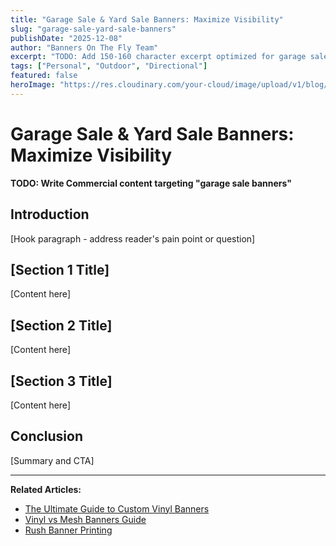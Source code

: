 ```yaml
---
title: "Garage Sale & Yard Sale Banners: Maximize Visibility"
slug: "garage-sale-yard-sale-banners"
publishDate: "2025-12-08"
author: "Banners On The Fly Team"
excerpt: "TODO: Add 150-160 character excerpt optimized for garage sale banners"
tags: ["Personal", "Outdoor", "Directional"]
featured: false
heroImage: "https://res.cloudinary.com/your-cloud/image/upload/v1/blog/garage-sale-yard-sale-banners.jpg"
---
```


# Garage Sale & Yard Sale Banners: Maximize Visibility

**TODO: Write Commercial content targeting "garage sale banners"**

## Introduction

[Hook paragraph - address reader's pain point or question]

## [Section 1 Title]

[Content here]

## [Section 2 Title]

[Content here]

## [Section 3 Title]

[Content here]

## Conclusion

[Summary and CTA]

---

**Related Articles:**
- [The Ultimate Guide to Custom Vinyl Banners](/blog/custom-vinyl-banners-ultimate-guide)
- [Vinyl vs Mesh Banners Guide](/blog/vinyl-vs-mesh-banners-guide)
- [Rush Banner Printing](/blog/24-hour-rush-banner-printing)
